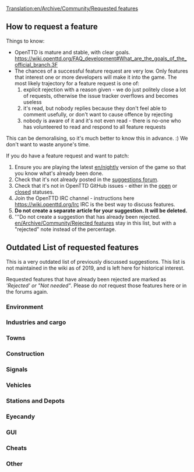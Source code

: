 [[Translation:en/Archive/Community/Requested features]]
 {{en/outdated}}




==How to request a feature==

Things to know:

* OpenTTD is mature and stable, with clear goals. https://wiki.openttd.org/FAQ_development#What_are_the_goals_of_the_official_branch.3F
* The chances of a successful feature request are very low.  Only features that interest one or more developers will make it into the game.  The most likely trajectory for a feature request is one of:
*# explicit rejection with a reason given - we do just politely close a lot of requests, otherwise the issue tracker overflows and becomes useless
*# it's read, but nobody replies because they don't feel able to comment usefully, or don't want to cause offence by rejecting
*# nobody is aware of it and it's not even read - there is no-one who has volunteered to read and respond to all feature requests

This can be demoralising, so it's much better to know this in advance. :)  We don't want to waste anyone's time.

If you do have a feature request and want to patch:
#Ensure you are playing the latest [[en/nightly]] version of the game so that you know what's already been done.
#Check that it's not already posted in the [http://www.tt-forums.net/viewforum.php?f=32 suggestions forum].
#Check that it's not in OpenTTD GitHub issues - either  in the [https://github.com/OpenTTD/OpenTTD/issues open] or [https://github.com/OpenTTD/OpenTTD/issues?q=is%3Aissue+is%3Aclosed closed] statuses.
#Join the OpenTTD IRC channel - instructions here https://wiki.openttd.org/Irc IRC is the best way to discuss features.
#'''Do not create a separate article for your suggestion. It will be deleted.'''
#'''Do not create a suggestion that has already been rejected. [[en/Archive/Community/Rejected features]] stay in this list, but with a "rejected" note instead of the percentage.

==Outdated List of requested features==

This is a very outdated list of previously discussed suggestions.  This list is not maintained in the wiki as of 2019, and is left here for historical interest.

Requested features that have already been rejected are marked as '''Rejected' or "Not needed"''. Please do ''not'' request those features here or in the forums again. 

===Environment===
{{en/rf header}}
{{en/rf|All Climates World|not needed|36764|Rejected}}
{{en/rf|Remove Trees|90%|49326|Latest version of patch is r20180}}
{{en/rf|Trees growth reduced|90%|45502|Latest version of patch is r20180}}
{{en/rf|Create Realistic Heightmap|50%|33956|Latest version of patch is r13922}}
{{en/rf|[[en/Community/NewGRF/Day and Night Cycle]]|not needed|36929|Use [[en/NewGRFs]]}}
{{en/rf|Grass on unused tracks|not needed|32285|Rejected}}
{{en/rf|Higher mountains in map|100%|40844|In trunk since r27010}}
{{en/rf|Improved Timetable Management|75%|39276|Latest version of patch is r17628}}
{{en/rf|Increase terraforming cost|not needed|8252|Use [[en/NewGRFs]]}}
{{en/rf|Larger map sizes|100%|33137|4096x4096 in trunk since r26319, even larger maps are rejected}}
{{en/rf|More Map Settings (MMS)|50%|39899|Latest version of patch is r14439}}
{{en/rf|New Title Screen|100%|42044|Title screen is occasionally changed when releasing a new version}}
{{en/rf|Seasons|not needed|15487|NewGRF variable snowline supported since r9371}}
{{en/rf|Snow in temperate climate|not needed|24574|Rejected}}
{{en/rf|Tracking Viewport|75%|43473|Latest version of patch is r20082}}
{{en/rf|Underwater levels|50%|31576|Visible or not, Latest version of patch is r11127}}
{{en/rf|Weather|not needed|24574|Rejected}}
{{en/rf footer}}

===Industries and cargo===
{{en/rf header}}
{{en/rf|Changes to the Original Industries|not needed|37049|Use [[en/NewGRFs]]}}
{{en/rf|Industry budgets|not needed|30898|Rejected}}
{{en/rf|New Industry Closures|not needed|36653|Use [[en/NewGRFs]]}}
{{en/rf|[[en/Manual/Passenger and cargo distribution]]|100%|41992|Cargodest is dead.  Cargodist in trunk since r25361}}
{{en/rf footer}}

===Towns===
{{en/rf header}}
{{en/rf|Colour Town Ratings|75%|42598|Indicate Town Rating with colour in Title, latest version of patch is r18684}}
{{en/rf|Limit town growth|50%|32083|Latest version of patch is r9894 (old!)}}
{{en/rf|Maximum Town Size|75%|35219|Very similar to patch above, latest version of patch is r15815}}
{{en/rf|Minimum Town Distance|75%|33625|Latest version of patch is r18656}}
{{en/rf|New Town Grid|50%|40922|Latest version of patch is r15096}}
{{en/rf footer}}

===Construction===
{{en/rf header}}
{{en/rf|Better statue placement|100%|49413| In trunk! r19206}}
{{en/rf|Copy and paste|10%|41259|Rejected only in its current form, latest version of patch is r22255}}
{{en/rf|[[en/Archive/Community/Custom Bridgeheads]]|not needed|20211|Rejected}}
{{en/rf|Diagonal clearing and leveling|100%|19311| In trunk since r21500}}
{{en/rf|Diagonal level crossings|50%|26584|4=Also see [http://www.tt-forums.net/viewtopic.php?t=26385 TTDPatch suggestion], latest version of patch is r5911 (V. old!)}}
{{en/rf|Diagonal roads, tunnels, bridges|0%|7104|}}
{{en/rf|Enhanced tunnels|not needed|36661|Rejected}}
{{en/rf|Limit flattening to sea level|not needed|32295|4=Rejected}}
{{en/rf|Minimise autosignal gaps|100%|35443|In trunk since r24129}}
{{en/rf|Bridges between any land level|not needed|43188|Rejected}}
{{en/rf|Non-instant construction|not needed|32301|Rejected}}
{{en/rf|Purchase land faster|75%|29495|Drag a box, latest version of patch is r19990}}
{{en/rf|Realistic Level Crossing|not needed|39830|Use [[en/Manual/Signals]]}}
{{en/rf|[[en/Shared Tracks]]|75%|34292|Latest version of patch is r12346.}}
{{en/rf|[[en/HackaLittleBit/Under Water Tunnels|Underwater tunnels]]|75%|41775|Latest version of patch is r19518}}
{{en/rf|Undo feature|not needed|38377|Rejected.}}
{{en/rf|Close adjacent level crossings|50%|46091|Latest version of patch is r18359}}
{{en/rf footer}}

===Signals===
{{en/rf header}}
{{en/rf|Long Reserve PBS Signal|not needed|42675|Rejected}}
{{en/rf|Priority Path Signal (PPS)|not needed|40393|Rejected}}
{{en/rf|Route markers|not needed|30118|Rejected}}
{{en/rf|[[en/HackaLittleBit/Tunnel Signals|Signals in tunnels and on bridges]]|75%|41260|Latest version of patch is r24024}}
{{en/rf|Traffic Lights|not needed|36261|Rejected}}
{{en/rf|Multi-Aspect Signals (MAS)|not needed|45304|Rejected}}
{{en/rf|Signal Extensions (SignalEx)|75%|45208|General support for complex signal extension (i.e., programmable). Latest version of patch is r17618}}
{{en/rf footer}}

===Vehicles===
{{en/rf header}}
{{en/rf|More diesel smoke|100%|19896|In trunk since r20376}}
{{en/rf|Adjustable plane crash probability|not needed|32202|Rejected - use the cheat if necessary)}}
{{en/rf|Disable Train Reverse when waiting for too long|100%|40024|In trunk since r21962 (See also [[en/Community/Disable Train Reversing]])}}
{{en/rf|Easy conversion for different rail types|not needed|31622|Rejected}}
{{en/rf|Improved Breakdowns|75%|39518|Last version of patch is r19152}}
{{en/rf|Plane landing queues|75%|15502|Last version of the patch is r17510}}
{{en/rf|Ship Distance|50%|42758|Stop ships from going on top of each other, last version of patch is r16018}}
{{en/rf footer}}

===Stations and Depots===
{{en/rf header}}
{{en/rf|Airports built by parts|0%|29914|4=Look at [http://www.tt-forums.net/viewtopic.php?t=45654 NewGRF Airports] as well}}
{{en/rf|City owned airports|0%|20093|}}
{{en/rf|Close Airports|100%|33418|In trunk since r24127}}
{{en/rf|Display station coverage|0%|32363|}}
{{en/rf|Multi-track railway stations divided into platforms for improved vehicle ordering|not needed|46505|Rejected}}
{{en/rf|Drive through depots|not needed|42312|Rejected}}
{{en/rf|Infrastructure Sharing|75%|42254|}}
{{en/rf|Long train depots|not needed|34574|4=Use NewGRF [https://www.tt-forums.net/viewtopic.php?p=1191359#p1191359 Example]}}
{{en/rf|RV (Road Vehicle) Waypoints|not needed|33179|Rejected - one can use "go via" orders on drive through road stops instead since r12689}}
{{en/rf|Sloped Stations|50%|41433|}}
{{en/rf|Stations on bridges|not needed|40606|Rejected}}
{{en/rf|Trains through non-stop stations / Whistle boards|not needed|38015|Rejected}}
{{en/rf|Upgrade airports|90%|35867|4=Also see [http://www.tt-forums.net/viewtopic.php?t=28962 Replace Airport] thread}}
{{en/rf footer}}

===Eyecandy===
{{en/rf header}}
{{en/rf|Completely shore|90%|34401|}}
{{en/rf|NewObjects|100%|49783|Implemented in r20673}}
{{en/rf footer}}

===GUI===
{{en/rf header}}
{{en/rf|OpenTTD GUI Re-arrangement|50%|3826|Project Page: http://dev.openttdcoop.org/projects/openttd-gui}}
{{en/rf|Advanced expenses column|10%|31455|}}
{{en/rf|Better graphs|75%|31984|}}
{{en/rf|Clean up patch options|10%|32191|}}
{{en/rf|Configurable hotkeys|100%|38343|In trunk since r20055 and related commits}}
{{en/rf|[[en/Archive/Community/Font selection GUI]]|75%|29766|}}
{{en/rf|Improvement for GUI toolbar|0%|40843|}}
{{en/rf|Longer history of finances|not needed|21079|Rejected}}
{{en/rf|Multiplayer server list filtering|90%|43160|Latest version of patch is r22449.}}
{{en/rf|New Chat Window|50%|40927|}}
{{en/rf|New Station Building GUI|50%|41222|}}
{{en/rf|New Station GUI|50%|40419|}}
{{en/rf|NewGRF GUI Window 2|50%|35001|}}
{{en/rf|Toggle Terrain on Minimap|100%|42257|In trunk since r18665}}
{{en/rf footer}}

===Cheats===
{{en/rf header}}
{{en/rf|Local authority doesn't reject you|90%|30807|}}
{{en/rf footer}}

===Other===
{{en/rf header}}
{{en/rf|Leasing|not needed|49389|Rejected}}
{{en/rf|Adjustable day length|50%|42432}}
{{en/rf|Alphabetized openttd.cfg|50%|32164|}}
{{en/rf|Auto-download NewGrfs|not needed|32764|Use centralised [[en/Archive/Community/Content Service]] (BaNaNaS) instead.}}
{{en/rf|Better save game naming convention|10%|32308}}
{{en/rf|Built-in goals|not needed|43698|Use GameScript}}
{{en/rf|Code optimizations|50%|32319|4=Train collision detection is slow. Also see [http://www.tt-forums.net/viewtopic.php?t=27925 here] (in trunk since r10111) and [http://www.tt-forums.net/viewtopic.php?p=594775#594775 here]}}
{{en/rf|Competitive Play|not needed|42572|Use GameScript}}
{{en/rf|Draw on Map|not needed|42784|Rejected}}
{{en/rf|Improved Loans|not needed|36184|Rejected}}
{{en/rf|Load/Save Company Info|50%|40457|Save information about companies and load it back}}
{{en/rf|More Conditional Orders|50%|38317|Latest version of patch is r27962 from 11th Jan 2018}}
{{en/rf|Multicore support|rejected|37064|}}
{{en/rf|New Sound Mixer|75%|37448|orudge}}
{{en/rf|OpenGL Blitter|50%|38151|}}
{{en/rf|[Real stock market]|not needed|69780|Rejected}}
{{en/rf|Station/track templates|not needed|25037|Rejected}}
{{en/rf footer}}